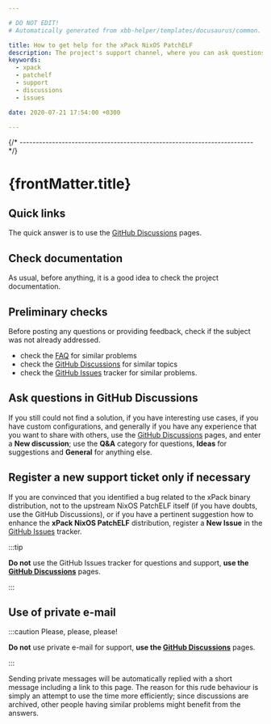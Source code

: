 ```yaml
---

# DO NOT EDIT!
# Automatically generated from xbb-helper/templates/docusaurus/common.

title: How to get help for the xPack NixOS PatchELF
description: The project's support channel, where you can ask questions, start discussions, and report issues.
keywords:
  - xpack
  - patchelf
  - support
  - discussions
  - issues

date: 2020-07-21 17:54:00 +0300

---
```


<head><title>{frontMatter.title}</title></head>
<head><meta property="og:title" content={frontMatter.title}/></head>


{/* ------------------------------------------------------------------------ */}

# {frontMatter.title}

## Quick links

The quick answer is to use the
[GitHub Discussions](https://github.com/xpack-dev-tools/patchelf-xpack/discussions/) pages.

## Check documentation

As usual, before anything, it is a good idea to check the project
documentation.

<Documentation/>

## Preliminary checks

Before posting any questions or providing feedback,
check if the subject was not already addressed.

- check the [FAQ](/docs/faq/)
for similar problems
- check the [GitHub Discussions](https://github.com/xpack-dev-tools/patchelf-xpack/discussions/) for
similar topics
- check the
[GitHub Issues](https://github.com/xpack-dev-tools/patchelf-xpack/issues/)
tracker for similar problems.

## Ask questions in GitHub Discussions

If you still could not find a solution, if you have interesting use
cases, if you have custom configurations, and generally if you have
any experience that you want to share with others, use the
[GitHub Discussions](https://github.com/xpack-dev-tools/patchelf-xpack/discussions/) pages,
and enter a **New discussion**; use the **Q&A** category for questions, **Ideas** for suggestions and **General** for anything else.

## Register a new support ticket only if necessary

If you are convinced that you identified a bug related to the xPack binary
distribution, not to the upstream NixOS PatchELF itself
(if you have doubts, use the GitHub Discussions),
or if you have a pertinent suggestion how to enhance the **xPack NixOS PatchELF**
distribution, register a **New Issue** in the
[GitHub Issues](https://github.com/xpack-dev-tools/patchelf-xpack/issues/)
tracker.

:::tip

**Do not** use the GitHub Issues tracker
for questions and support, **use the
[GitHub Discussions](https://github.com/xpack-dev-tools/patchelf-xpack/discussions/)** pages.

:::

## Use of private e-mail

:::caution Please, please, please!

**Do not** use
private e-mail for support, **use the
[GitHub Discussions](https://github.com/xpack-dev-tools/patchelf-xpack/discussions/)** pages.

:::

Sending private messages will be automatically replied with
a short message including a link to this page.
The reason for this rude behaviour is simply an attempt to use
the time more efficiently; since discussions are archived, other people
having similar problems might benefit from the answers.

